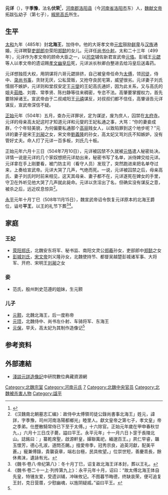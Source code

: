 '''元详'''（{{bd|476年||504年|7月10日|catIdx=Y}}），字'''季豫'''，法名'''伏荣'''<ref name=autogenerated1>{{Citation| author=顾彦芳| year=2001年| title=《龙门所见<洛阳伽蓝记>中人物造像述论》| periodical=《敦煌学辑刊》| volume=| issue=第2期| pages=68-75| url=http://www.cnki.com.cn/Article/CJFDTOTAL-DHXJ200102011.htm| doi=| oclc=| accessdate=2015-12-01| archive-date=2020-09-05| archive-url=https://web.archive.org/web/20200905105325/http://www.cnki.com.cn/Article/CJFDTOTAL-DHXJ200102011.htm| dead-url=no}}</ref>，[[河南郡|河南郡]][[洛阳县|洛阳县]]（今[[河南省|河南省]][[洛阳市|洛阳市]]东）人，[[魏献文帝|魏献文帝]]拓跋弘幼子（第七子），[[高椒房_(北魏獻文帝)|椒房高氏]]所生。

== 生平 ==

[[太和_(北魏)|太和]]九年（485年）封'''北海王'''，加侍中。他的大哥孝文帝[[元宏|元宏]]鼓励[[鲜卑|鲜卑]]与[[汉族|汉族]]通婚，元详聘娶[[吏部|吏部]][[郎中|郎中]]荥阳[[郑懿|郑懿]]的女儿。元详任[[尚书仆射|尚书仆射]]。太和二十三年（499年），元详作为孝文帝的顾命大臣之一，以[[司空|司空]]辅佐新君宣武帝[[元恪|元恪]]。彭城王[[元勰|元勰]]等人以孝文帝的遗诏赐[[孝文幽皇后|孝文幽皇后]]死，元详派长秋卿白整进去给冯皇后送毒药。

元详想独揽大权，用阴谋将六哥元勰排挤，自己被皇帝任命为[[太傅|太傅]]，领[[司徒|司徒]]，侍中、[[录尚书事|录尚书事]]，贪财无厌，公私营贩，又抢夺良民宅第，威望很劣。元详妻子刘氏懦弱不嫉妒，元详则和堂叔安定王[[元燮|元燮]]的王妃高氏通奸，因为此关系，又与高氏的姐夫[[茹皓|茹皓]]、刘胄、常季贤、陈扫静等往来稠密，专恣不法。高肇要掌握权力，首先要除掉诸王。宣武帝由于二叔咸阳王[[元禧|元禧]]谋反，对叔叔们都不信任，高肇诬告元详谋反，宣武帝深信不疑。

[[正始_(北魏宣武帝)|正始]]元年（504年）五月，查办元详罪状，定为谋逆，废为庶人，囚禁在[[太府寺|太府寺]]。元详的母亲高太妃这时才知道元详和元燮的王妃私通之事，大骂：“你的妻妾成群，个个年轻美貌，为何偏要私通那个[[高句丽|高丽]]贱女人，以致陷罪到这个地步呢？”元详的妻子是宋王[[刘昶|刘昶]]之女，宋文帝[[劉義隆|劉義隆]]的孙女，高太妃又骂刘氏不知嫉妒，没有管好丈夫。命人打了元详一百多板，刘氏几十板。

正始元年六月十三日（504年7月10日），元详被囚禁不久就被[[元恪|元恪]]遣人秘密处决。详情一说是元详的几个家奴想把元详劫出来，秘密书写了名单，派侍婢交给元详。元详拿在手上刚要看，被门防主司（看守人员）发现了，突然跑进来把名单夺过来，上奏给宣武帝。元详大哭了几声，气绝而死。一说，元详被囚禁之后，母亲高氏、妻子刘氏时时前来相见，这天其母亲、妻子都不在，元详遂死在婢女的手里，守卫在外听见他大哭了几声就此毙命。元详以贪淫出了名，但确实没有谋反之意，被杀之后，远近叹息惊异<ref>《汉魏南北朝墓志汇编》：故侍中太傅領司徒公錄尚書事北海王」姓元，諱詳，字季豫，司州河南洛陽都鄉光」睦里人。獻文皇帝之第七子，孝文皇」帝之季弟。仕歷散騎常侍已下至于太傅。」十六除官。正始元年歲在甲申春秋廿九，」六月十三日戊子薨，謚曰平王。永平元年」十一月六日卜窆于長陵北山。誌銘曰：」纂乾席聖，啟源軒皇，嬋聯萬祀，緬邈百王。」夙仁早睿，韞玉懷芳，德心孔淑，道問丕颺。」擅愛帝季，冠秀宗良，追英河獻，配美平蒼。」寵兼傅錄，貴襲袞章，端右台極，民具攸望。」位崇世短，善慶乖長，餘休弗沫，遺詠有光。</ref>。

[[永平_(北魏)|永平]]元年十月丁巳（508年11月15日），魏宣武帝诏令恢复元详原本的北海王爵位，谥号'''平王'''，以王的礼节下葬<ref>《魏书·卷八·帝纪第八》：冬十月丁巳，诏复故北海王详本封，葬以王礼。</ref><ref>《魏书·卷二十一上·列传第九上》：永平元年十月，诏曰：“故太傅北海王体自先皇，特锺友爱，受遗训辅，冲昧攸记。不图暮节晦德，终缺哀荣，便可追复王封，克日营厝，少慰幽魂，以旌阴疑戚。”谥曰平王。</ref>。

== 家庭 ==
===王妃===
*[[荥阳郑氏|荥阳郑氏]]，北魏安东将军、秘书监、南阳文灵公[[郑羲|郑羲]]孙女，吏部郎中[[郑懿|郑懿]]之女
*[[彭城刘氏|彭城刘氏]]，[[宋文帝|宋文帝]]刘义隆孙女，北魏使持节、都督吴越楚彭城诸军事、大将军、开府、宋明王[[刘昶|刘昶]]之女

===妾===
*范氏，殷州刺史范遵的姐妹，生元颢

===儿子===
*[[元颢|元颢]]，北魏北海王，后一度称帝
*[[元顼|元顼]]，北魏侍中、尚书左仆射、车骑将军、东海王
*[[元保|元保]]，早夭，高太妃为其制作造像记<ref name=autogenerated1 />

== 参考资料 ==
{{reflist}}

== 外部連結 ==
*[http://digiarch.sinica.edu.tw/content.jsp?option_id=2441&index_info_id=1161 淺談元詳造像記]中研院數位典藏資源網

[[Category:北魏宗室|Category:北魏宗室]]
[[Category:河南元氏|Category:河南元氏]]
[[Category:魏献文帝皇子|7]]
[[Category:北魏中央官员|Category:北魏中央官员]]
[[Category:北魏被杀害人物|Category:北魏被杀害人物]]
[[Category:諡平|Category:諡平]]